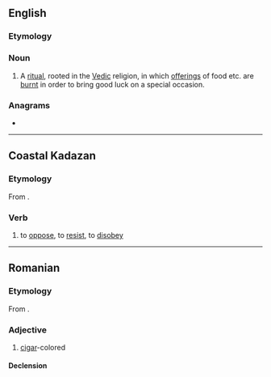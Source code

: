 ==English==

===Etymology===
{{bor|en|sa|हवन}}

===Noun===
{{wikipedia}}
{{en-noun}}

# A [[ritual]], rooted in the [[Vedic]] religion, in which [[offering]]s of food etc. are [[burnt]] in order to bring good luck on a special occasion.

===Anagrams===
* {{anagrams|en|a=aahnv|Vahan}}

----

==Coastal Kadazan==

===Etymology===
From {{inh|kzj|poz-pro|*laban}}.

===Verb===
{{head|kzj|verb}}

# to [[oppose]], to [[resist]], to [[disobey]]

----

==Romanian==

===Etymology===
From {{bor|ro|fr|havane}}.

===Adjective===
{{ro-adj}}

# [[cigar]]-colored

====Declension====
{{ro-decl-adj}}